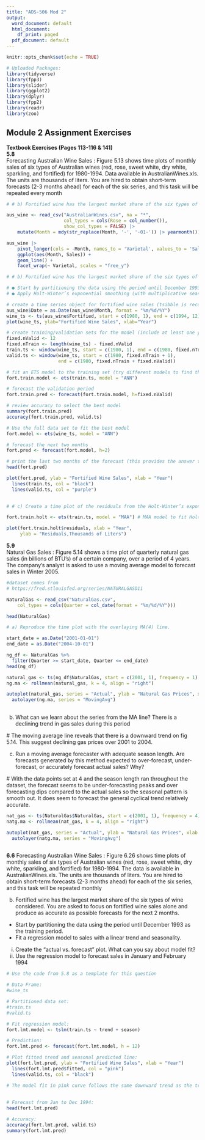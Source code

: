 ```yaml
---
title: "ADS-506 Mod 2"
output:
  word_document: default
  html_document:
    df_print: paged
  pdf_document: default
---
```


```r
knitr::opts_chunk$set(echo = TRUE)

# Uploaded Packages: 
library(tidyverse)
library(fpp3)
library(slider)
library(ggplot2)
library(dplyr)
library(fpp2)
library(readr)
library(zoo)

```

## Module 2 Assignment Exercises 
  
**Textbook Exercises (Pages 113-116 & 141)**  
**5.8**  
Forecasting Australian Wine Sales : Figure 5.13 shows time plots of monthly sales of six types of Australian wines (red, rose, sweet white, dry white, sparkling, and fortified) for 1980-1994. Data available in AustralianWines.xls. The units are thousands of liters. You are hired to obtain short-term forecasts (2-3 months ahead) for each of the six series, and this task will be repeated every month

```r
# # b) Fortified wine has the largest market share of the six types of wine. You are asked to focus on fortified wine sales alone and produce as accurate a forecast as possible for the next two months

aus_wine <- read_csv("AustralianWines.csv", na = "*",
                     col_types = cols(Rose = col_number()),
                     show_col_types = FALSE) |> 
    mutate(Month = mdy(str_replace(Month, '-', '-01-')) |> yearmonth()) 

aus_wine |> 
    pivot_longer(cols = -Month, names_to = 'Varietal', values_to = 'Sales') |> 
    ggplot(aes(Month, Sales)) +
    geom_line() +
    facet_wrap(~ Varietal, scales = "free_y") 
```

```r
# # b) Fortified wine has the largest market share of the six types of wine. You are asked to focus on fortified wine sales alone and produce as accurate a forecast as possible for the next two months

# ● Start by partitioning the data using the period until December 1993 as the training period.
# ● Apply Holt-Winter’s exponential smoothing (with multiplicative seasonality) to sales.

# create a time series object for fortified wine sales (tsibble is recommended)
aus_wine$Date = as.Date(aus_wine$Month, format = "%m/%d/%Y")
wine_ts <- ts(aus_wine$Fortified, start = c(1980, 1), end = c(1994, 12), frequency = 12)
plot(wine_ts, ylab="Fortified Wine Sales", xlab="Year")

# create training/validation sets for the model (include at least one year in the validation set)
fixed.nValid <- 12
fixed.nTrain <- length(wine_ts) - fixed.nValid
train.ts <- window(wine_ts, start = c(1980, 1), end = c(1980, fixed.nTrain))
valid.ts <- window(wine_ts, start = c(1980, fixed.nTrain + 1), 
                   end = c(1980, fixed.nTrain + fixed.nValid))

# fit an ETS model to the training set (try different models to find the best)
fort.train.model <- ets(train.ts, model = "ANN")

# forecast the validation period
fort.train.pred <- forecast(fort.train.model, h=fixed.nValid)

# review accuracy to select the best model
summary(fort.train.pred)
accuracy(fort.train.pred, valid.ts)

# Use the full data set to fit the best model
fort.model <- ets(wine_ts, model = "ANN")

# forecast the next two months
fort.pred <- forecast(fort.model, h=2)

# print the last two months of the forecast (this provides the answer to the question)
head(fort.pred)

plot(fort.pred, ylab = "Fortified Wine Sales", xlab = "Year")
  lines(train.ts, col = "black")
  lines(valid.ts, col = "purple")
  
```

```r
# # c) Create a time plot of the residuals from the Holt-Winter’s exponential smoothing.

fort.train.holt <- ets(train.ts, model = "MAA") # MAA model to fit Holt-Winter's exponential smoothing

plot(fort.train.holt$residuals, xlab = "Year", 
     ylab = "Residuals,Thousands of Liters")

```

\newpage
**5.9**  
Natural Gas Sales : Figure 5.14 shows a time plot of quarterly natural gas sales (in billions of BTU’s) of a certain company, over a period of 4 years. The company’s analyst is asked to use a moving average model to forecast sales in Winter 2005.

```r
#dataset comes from
# https://fred.stlouisfed.org/series/NATURALGASD11

NaturalGas <- read_csv("NaturalGas.csv", 
    col_types = cols(Quarter = col_date(format = "%m/%d/%Y")))

head(NaturalGas)

# a) Reproduce the time plot with the overlaying MA(4) line.

start_date = as.Date("2001-01-01")
end_date = as.Date("2004-10-01")

ng_df <- NaturalGas %>%
  filter(Quarter >= start_date, Quarter <= end_date)
head(ng_df)

natural_gas <- ts(ng_df$NaturalGas, start = c(2001, 1), frequency = 1)
ng.ma <- rollmean(natural_gas, k = 4, align = "right")

autoplot(natural_gas, series = "Actual", ylab = "Natural Gas Prices", xlab = "Year") +
  autolayer(ng.ma, series = "MovingAvg") 
 
```

 b) What can we learn about the series from the MA line? There is a declining trend in gas sales during this period
 
 # The moving average line reveals that there is a downward trend on fig 5.14. This suggest declining gas prices over 2001 to 2004. 
 
 c) Run a moving average forecaster with adequate season length. Are forecasts generated by this method expected to over-forecast, under-forecast, or accurately forecast actual sales? Why?
 
 # With the data points set at 4 and the season length ran throughout the dataset, the forecast seems to be under-forecasting peaks and over forecasting dips compared to the actual sales so the seasonal pattern is smooth out. It does seem to forecast the general cyclical trend relatively accurate. 

```r

nat_gas <- ts(NaturalGas$NaturalGas, start = c(2001, 1), frequency = 4)
natg.ma <- rollmean(nat_gas, k = 4, align = "right")

autoplot(nat_gas, series = "Actual", ylab = "Natural Gas Prices", xlab = "Year") +
  autolayer(natg.ma, series = "MovingAvg") 
 
```


\newpage
**6.6**
Forecasting Australian Wine Sales : Figure 6.26 shows time plots of monthly sales of six
types of Australian wines (red, rose, sweet white, dry white, sparkling, and fortified) for
1980-1994. The data is available in AustralianWines.xls. The units are thousands of liters.
You are hired to obtain short-term forecasts (2-3 months ahead) for each of the six series,
and this task will be repeated monthly

 b) Fortified wine has the largest market share of the six types of wine considered. You are
asked to focus on fortified wine sales alone and produce as accurate as possible forecasts
for the next 2 months.  
 - Start by partitioning the data using the period until December 1993 as the training
period.  
 - Fit a regression model to sales with a linear trend and seasonality.  
 i.  Create the "actual vs. forecast" plot. What can you say about model fit?  
 ii.  Use the regression model to forecast sales in January and February 1994  

```r
# Use the code from 5.8 as a template for this question

# Data Frame: 
#wine_ts

# Partitioned data set: 
#train.ts
#valid.ts

# Fit regression model:
fort.lmt.model <- tslm(train.ts ~ trend + season)

# Prediction: 
fort.lmt.pred <- forecast(fort.lmt.model, h = 12)

# Plot fitted trend and seasonal predicted line:
plot(fort.lmt.pred, ylab = "Fortified Wine Sales", xlab = "Year")
  lines(fort.lmt.pred$fitted, col = "pink")
  lines(valid.ts, col = "black")

# The model fit in pink curve follows the same downward trend as the training data  with the seasonal spikes slightly under projected at the beginning and becomes slightly over projected as the dips as well as peaks progress in the later years leading to 1995. 
  
  
# Forecast from Jan to Dec 1994: 
head(fort.lmt.pred)

# Accuracy:
accuracy(fort.lmt.pred, valid.ts)
summary(fort.lmt.pred)

```




